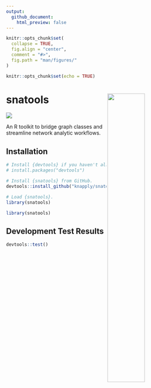 ```yaml
---
output: 
  github_document:
    html_preview: false
---
```


<!-- README.Rmd generates README.md. -->

```r
knitr::opts_chunk$set(
  collapse = TRUE, 
  fig.align = "center",
  comment = "#>",
  fig.path = "man/figures/"
)

knitr::opts_chunk$set(echo = TRUE)
```


# snatools <a href="man/figures/logo.png"> <img src="man/figures/logo.png" align="right" height="45%" width="45%" href="man/figures/logo.png"/> </a>

[![](https://img.shields.io/badge/devel%20version-0.0.0.9-red.svg)](https://github.com/knapply/snatools)

An R toolkit to bridge graph classes and streamline network analytic workflows.

## Installation

```r
# Install {devtools} if you haven't already.
# install.packages("devtools")

# Install {snatools} from GitHub.
devtools::install_github("knapply/snatools")

# Load {snatools}.
library(snatools)
```

```r
library(snatools)
```


## Development Test Results

```r
devtools::test()
```


